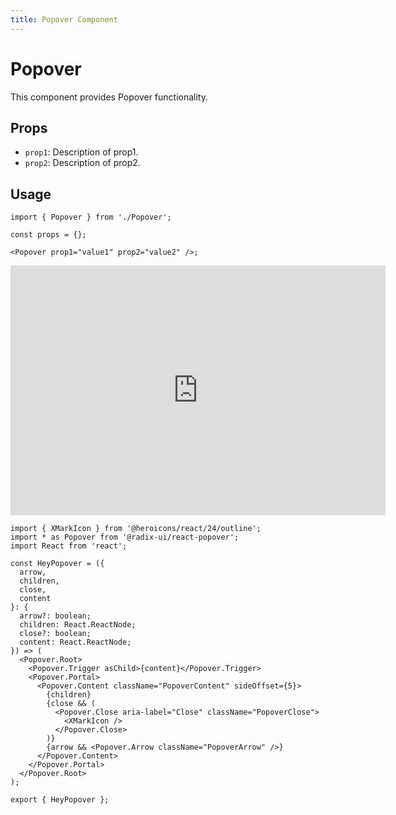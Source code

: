 ```yaml
---
title: Popover Component
---
```


# Popover

This component provides Popover functionality.

## Props

- `prop1`: Description of prop1.
- `prop2`: Description of prop2.

## Usage

```tsx
import { Popover } from './Popover';

const props = {};

<Popover prop1="value1" prop2="value2" />;
```

<iframe src="https://example.com" width="600" height="400" frameborder="0"></iframe>


```tsx
import { XMarkIcon } from '@heroicons/react/24/outline';
import * as Popover from '@radix-ui/react-popover';
import React from 'react';

const HeyPopover = ({
  arrow,
  children,
  close,
  content
}: {
  arrow?: boolean;
  children: React.ReactNode;
  close?: boolean;
  content: React.ReactNode;
}) => (
  <Popover.Root>
    <Popover.Trigger asChild>{content}</Popover.Trigger>
    <Popover.Portal>
      <Popover.Content className="PopoverContent" sideOffset={5}>
        {children}
        {close && (
          <Popover.Close aria-label="Close" className="PopoverClose">
            <XMarkIcon />
          </Popover.Close>
        )}
        {arrow && <Popover.Arrow className="PopoverArrow" />}
      </Popover.Content>
    </Popover.Portal>
  </Popover.Root>
);

export { HeyPopover };

```